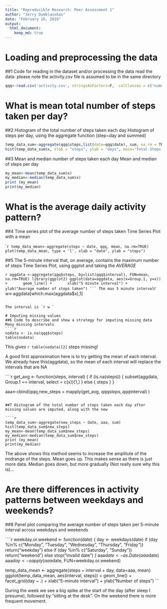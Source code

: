 ```yaml
---
title: "Reproducible Research: Peer Assessment 1"
author: "Jerry Dumblauskas"
date: "February 16, 2016"
output: 
  html_document:
    keep_md: true
---
```



# Loading and preprocessing the data
##1 Code for reading in the dataset and/or processing the data
read the data:  please note the activity.csv file is assumed to be in the same directory

```r
qqq<-read.csv('activity.csv', stringsAsFactors=F,  colClasses = c("numeric","Date","numeric"))
```

# What is mean total number of steps taken per day?
##2 Histogram of the total number of steps taken each day
Histogram of steps per day, using the aggregate function (step~day and summed)
```r
temp_data_sum<-aggregate(qqq$steps,list(date=qqq$date), sum, na.rm = TRUE )
hist(temp_data_sum$x, xlab = "steps", ylab = "days", main="Total Steps per Day")
```

##3 Mean and median number of steps taken each day
Mean and median of steps per day
```r
my_mean<-mean(temp_data_sum$x)
my_median<-median(temp_data_sum$x)
print (my_mean)
print(my_median)
```

# What is the average daily activity pattern?
##4 Time series plot of the average number of steps taken
Time Series Plot with a mean

````r
temp_data_mean<-aggregate(steps ~ date, qqq, mean, na.rm=TRUE)
plot(temp_data_mean, type = 'l', xlab = "date", ylab = "steps")
```

##5 The 5-minute interval that, on average, contains the maximum number of steps
Time Series Plot, using ggplot and taking the *AVERAGE*

````r
aggdata <-aggregate(qqq$steps, by=list(qqq$interval), FUN=mean, na.rm=TRUE)
library(ggplot2)
ggplot(data=aggdata, aes(x=Group.1, y=x)) +
      geom_line() +
      xlab("5 minute interval") +
      ylab("Average number of steps taken")
```
The max 5 minute interval
````r
w<-aggdata[which.max(aggdata$x),1]
```

The interval is `r w `

# Imputing missing values
##6 Code to describe and show a strategy for imputing missing data
Many missing intervals
````r
nodata <- is.na(qqq$steps)
table(nodata)
```
This gives `r table(nodata)[2]` steps missing!

A good first approximation here is to try getting the mean of each interval.
We already have this(aggdata), so the mean of each interval will replace the intervals that are NA

````r
get_avg <- function(steps, interval)
{
  if (is.na(steps)) 
  {
  subset(aggdata, Group.1 == interval, select = c(x))[1,]
  } else {
    steps
  }
}

aaa<-cbind(qqq,new_steps = mapply(get_avg, qqq$steps, qqq$interval) )
```

##7 Histogram of the total number of steps taken each day after missing values are imputed, along with the new

````r
temp_data_sum<-aggregate(new_steps ~ date, aaa, sum)
hist(temp_data_sum$new_steps)
my_mean<-mean(temp_data_sum$new_steps)
my_median<-median(temp_data_sum$new_steps)
print (my_mean)
print(my_median)
```

The above shows this method seems to increase the amplitute of the midrange of the steps.  Mean goes up.  This makes sense as there is just more data.  Median goes down, but more gradually (Not really sure why this is)...

# Are there differences in activity patterns between weekdays and weekends?

##8 Panel plot comparing the average number of steps taken per 5-minute interval across weekdays and weekends


````r
weekday.or.weekend <- function(date) {
    day <- weekdays(date)
    if (day %in% c("Monday", "Tuesday", "Wednesday", "Thursday", "Friday"))
        return("weekday")
    else if (day %in% c("Saturday", "Sunday"))
        return("weekend")
    else
        stop("invalid date")
}
aaa$date <- as.Date(aaa$date)
aaa$day <- sapply(aaa$date, FUN=weekday.or.weekend)

temp_data_mean <- aggregate(steps ~ interval + day, data=aaa, mean)
ggplot(temp_data_mean, aes(interval, steps)) + geom_line() + facet_grid(day ~ .) +
    xlab("5-minute interval") + ylab("Number of steps")
```

During the week we see a big spike at the start of the day (after sleep I presume), followed by "sitting at the desk".  On the weekend there is more frequent movement.
